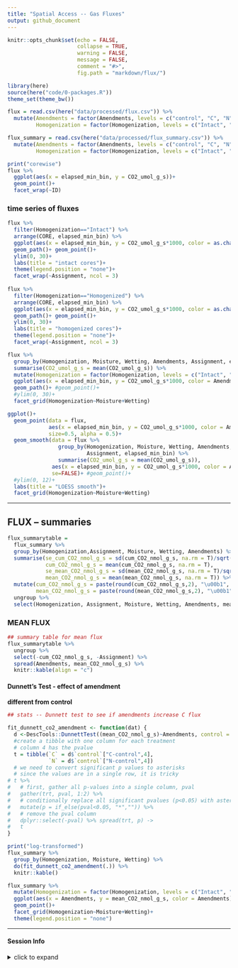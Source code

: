 ```yaml
---
title: "Spatial Access -- Gas Fluxes"
output: github_document
---
```


```r
knitr::opts_chunk$set(echo = FALSE,
                      collapse = TRUE,
                      warning = FALSE,
                      message = FALSE,
                      comment = "#>",
                      fig.path = "markdown/flux/")
```

```r
library(here)
source(here("code/0-packages.R"))
theme_set(theme_bw())

flux = read.csv(here("data/processed/flux.csv")) %>% 
  mutate(Amendments = factor(Amendments, levels = c("control", "C", "N")),
         Homogenization = factor(Homogenization, levels = c("Intact", "Homogenized")))

flux_summary = read.csv(here("data/processed/flux_summary.csv")) %>% 
  mutate(Amendments = factor(Amendments, levels = c("control", "C", "N")),
         Homogenization = factor(Homogenization, levels = c("Intact", "Homogenized")))
```


```r
print("corewise")
flux %>% 
  ggplot(aes(x = elapsed_min_bin, y = CO2_umol_g_s))+
  geom_point()+
  facet_wrap(~ID)
```

### time series of fluxes  
 
```r
flux %>% 
  filter(Homogenization=="Intact") %>% 
  arrange(CORE, elapsed_min_bin) %>% 
  ggplot(aes(x = elapsed_min_bin, y = CO2_umol_g_s*1000, color = as.character(CORE)))+
  geom_path()+ geom_point()+
  ylim(0, 30)+
  labs(title = "intact cores")+
  theme(legend.position = "none")+
  facet_wrap(~Assignment, ncol = 3)
  
flux %>% 
  filter(Homogenization=="Homogenized") %>% 
  arrange(CORE, elapsed_min_bin) %>% 
  ggplot(aes(x = elapsed_min_bin, y = CO2_umol_g_s*1000, color = as.character(CORE)))+
  geom_path()+ geom_point()+
  ylim(0, 30)+
  labs(title = "homogenized cores")+
  theme(legend.position = "none")+
  facet_wrap(~Assignment, ncol = 3)
```

```r
flux %>% 
  group_by(Homogenization, Moisture, Wetting, Amendments, Assignment, elapsed_min_bin) %>% 
  summarise(CO2_umol_g_s = mean(CO2_umol_g_s)) %>% 
  mutate(Homogenization = factor(Homogenization, levels = c("Intact", "Homogenized"))) %>% 
  ggplot(aes(x = elapsed_min_bin, y = CO2_umol_g_s*1000, color = Amendments))+
  geom_path()+ #geom_point()+
  #ylim(0, 30)+
  facet_grid(Homogenization~Moisture+Wetting)

ggplot()+
  geom_point(data = flux, 
             aes(x = elapsed_min_bin, y = CO2_umol_g_s*1000, color = Amendments), 
             size=0.5, alpha = 0.5)+
  geom_smooth(data = flux %>% 
                group_by(Homogenization, Moisture, Wetting, Amendments, 
                         Assignment, elapsed_min_bin) %>%
                summarise(CO2_umol_g_s = mean(CO2_umol_g_s)),
              aes(x = elapsed_min_bin, y = CO2_umol_g_s*1000, color = Amendments),
              se=FALSE)+ #geom_point()+
  #ylim(0, 12)+
  labs(title = "LOESS smooth")+
  facet_grid(Homogenization~Moisture+Wetting)
```




---


## FLUX -- summaries

```r
flux_summarytable =
  flux_summary %>% 
  group_by(Homogenization,Assignment, Moisture, Wetting, Amendments) %>% 
  summarise(se_cum_CO2_nmol_g_s = sd(cum_CO2_nmol_g_s, na.rm = T)/sqrt(n()),
            cum_CO2_nmol_g_s = mean(cum_CO2_nmol_g_s, na.rm = T),
            se_mean_CO2_nmol_g_s = sd(mean_CO2_nmol_g_s, na.rm = T)/sqrt(n()),
            mean_CO2_nmol_g_s = mean(mean_CO2_nmol_g_s, na.rm = T)) %>% 
  mutate(cum_CO2_nmol_g_s = paste(round(cum_CO2_nmol_g_s,2), "\u00b1", round(se_cum_CO2_nmol_g_s,2)),
         mean_CO2_nmol_g_s = paste(round(mean_CO2_nmol_g_s,2), "\u00b1", round(se_mean_CO2_nmol_g_s,2))) %>% 
  ungroup %>% 
  select(Homogenization, Assignment, Moisture, Wetting, Amendments, mean_CO2_nmol_g_s, cum_CO2_nmol_g_s) 
```

### MEAN FLUX

```r
## summary table for mean flux
flux_summarytable %>% 
  ungroup %>% 
  select(-cum_CO2_nmol_g_s, -Assignment) %>% 
  spread(Amendments, mean_CO2_nmol_g_s) %>% 
  knitr::kable(align = "c")
```


#### Dunnett's Test - effect of amendment  
**different from control** 

```r
## stats -- Dunnett test to see if amendments increase C flux

fit_dunnett_co2_amendment <- function(dat) {
  d <-DescTools::DunnettTest((mean_CO2_nmol_g_s)~Amendments, control = "control", data = dat)
  #create a tibble with one column for each treatment
  # column 4 has the pvalue
  t = tibble(`C` = d$`control`["C-control",4], 
             `N` = d$`control`["N-control",4])
  # we need to convert significant p values to asterisks
  # since the values are in a single row, it is tricky
# t %>% 
#   # first, gather all p-values into a single column, pval
#   gather(trt, pval, 1:2) %>% 
#   # conditionally replace all significant pvalues (p<0.05) with asterisks and the rest remain blank
#   mutate(p = if_else(pval<0.05, "*","")) %>% 
#   # remove the pval column
#   dplyr::select(-pval) %>% spread(trt, p) ->
#   t
}

print("log-transformed")
flux_summary %>% 
  group_by(Homogenization, Moisture, Wetting) %>% 
  do(fit_dunnett_co2_amendment(.)) %>% 
  knitr::kable()
```


```r
flux_summary %>% 
  mutate(Homogenization = factor(Homogenization, levels = c("Intact", "Homogenized"))) %>% 
  ggplot(aes(x = Amendments, y = mean_CO2_nmol_g_s, color = Amendments))+
  geom_point()+
  facet_grid(Homogenization~Moisture+Wetting)+
  theme(legend.position = "none")
```


---
#### Session Info

<details>
  <summary>click to expand</summary>
  
Date run: `r Sys.Date()`

```r
sessionInfo()
```

</details>
